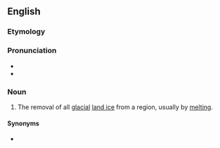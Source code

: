 ==English==

===Etymology===
{{prefix|de|glaciation|lang=en}}

===Pronunciation===
* {{IPA|diɡleɪʃiˈeɪʃən|lang=en}}
* {{rhymes|eɪʃən|lang=en}}

===Noun===
{{en-noun}}

# {{lb|en|climatology|paleontology}} The removal of all [[glacial]] [[land ice]] from a region, usually by [[melting]].

====Synonyms====
* {{l|en|deglacierization}}